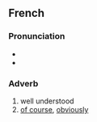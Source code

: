 ==French==

===Pronunciation===
* {{fr-IPA|bien‿entendu}}
* {{audio|Fr-bien-entendu.ogg|Audio (Paris region, France)|lang=fr}}

===Adverb===
{{fr-adv}}

# well understood
# [[of course]], [[obviously]]